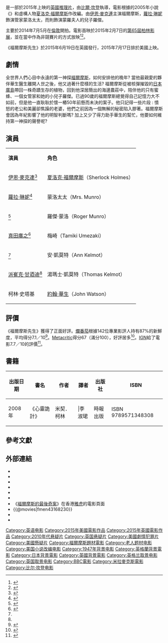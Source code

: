 {{noteTA
|T=zh-cn:福尔摩斯先生; zh-tw:福爾摩斯先生; zh-hk:福爾摩斯的最後奇案;
|G1=Show
|G2=Movie
|1=zh-cn:福尔摩斯先生; zh-tw:福爾摩斯先生; zh-hk:福爾摩斯的最後奇案;
}}
{{Infobox film
| name           = 福爾摩斯先生
| original_name  = ''{{lang|en|Mr. Holmes}}''
| image          = Mr. Holmes Poster.jpg
| alt            = 
| caption        = 電影海報
| director       = [[比爾·坎登|比爾·坎登]]
| producer       = {{Plainlist|
* {{link-en|安妮·凱瑞|Anne Carey}}
* {{link-en|伊恩·坎寧|Iain Canning}}
* 艾米爾·謝爾曼
}}
| screenplay     = {{link-en|傑佛瑞·哈徹|Jeffrey Hatcher}}
| based_on       = {{based on|{{link-en|心靈詭計|A Slight Trick of the Mind}}|{{link-en|米基·卡倫|Mitch Cullin}}}}
| starring       = {{Plainlist|
* [[伊恩·麥克連|伊恩·麥克連]]
* [[蘿拉·琳妮|蘿拉·琳妮]]
* [[真田廣之|真田廣之]]
* {{link-en|米洛·帕克|Milo Parker}}
}}
| music          = [[卡特·布威爾|卡特·布威爾]]
| cinematography = {{link-en|托比亞斯·A·施利斯勒|Tobias A. Schliessler}}
| editing        = 維吉尼亞·凱茲
| studio         = {{Plainlist|
* AI Film
* [[BBC電影公司|BBC電影公司]]
* {{link-en|FilmNation Entertainment|FilmNation Entertainment}}
* Archer Gray Productions
* {{link-en|蹺蹺板電影公司|See-Saw Films}}
}}
| distributor    = {{Plainlist|
* [[米拉麥克斯影業|米拉麥克斯影業]]
* {{link-en|Roadside Attractions|Roadside Attractions}}
}}
| released       = {{Film date|2015|2|8}}[[第65屆柏林影展|柏林首映]]<br>{{Film date|2015|6|19}}{{flagicon|UK}}<br>{{Film date|2015|7|17}}{{flagicon|USA}}<br>{{Film date|2015|9|4}}{{flagicon|TWN}}<br>{{Film date|2015|10|22}}{{flagicon|HK}}{{flagicon|MAC}}
| runtime        = 104分鐘<!--Theatrical runtime: 104:02--><ref>{{cite web | url=http://www.bbfc.co.uk/releases/mr-holmes-film | title=''MR. HOLMES'' (PG) | work=[[British_Board_of_Film_Classification|British Board of Film Classification]] | date=15 May 2015 | accessdate=15 May 2015}}</ref>
| country        = {{Plainlist|
* {{UK}}
* {{USA}}
}}
| language       = 英語
| budget         = 
| gross          = $2940萬美元<ref name="BOM">{{cite web |url=http://www.boxofficemojo.com/movies/?page=intl&id=mr.holmes.htm |title=Mr. Holmes (2015) |website=Box Office Mojo |accessdate=September 4, 2015}}</ref>
| cn_name        = 福尔摩斯先生
| hk_name        = 福爾摩斯的最後奇案
| tw_name        = 福爾摩斯先生
}}
{{作品名稱|name=''Mr. Holmes''|hk=福爾摩斯的最後奇案|tw=福爾摩斯先生|equiv-cn=tw}}是一部於2015年上映的[[英國|英國]][[推理片|推理片]]，由[[比爾·坎登|比爾·坎登]]執導，電影根據{{link-en|米基·卡倫|Mitch Cullin}}的2005年小說《{{link-en|心靈詭計|A Slight Trick of the Mind}}》和虛構人物[[夏洛克·福爾摩斯|夏洛克·福爾摩斯]]作改編。由[[伊恩·麥克連|伊恩·麥克連]]主演福爾摩斯，[[蘿拉·琳妮|蘿拉·琳妮]]飾演管家蒙洛太太，而{{link-en|米洛·帕克|Milo Parker}}則飾演蒙羅夫人的兒子羅傑。

主要於2014年7月5月在[[倫敦|倫敦]]開拍。電影首映於2015年2月7日的[[第65屆柏林影展|第65屆柏林影展]]，並在當中作為非競賽片的方式放映<ref name="Berlin">{{cite web |url=http://www.berlinale.de/en/presse/pressemitteilungen/wettbewerb/wettbewerb-presse-detail_26454.html |title=Jafar Panahi’s New Film in Competition |accessdate=14 January 2015 |work=berlinale.de |archive-date=2015-01-24 |archive-url=https://web.archive.org/web/20150124060215/http://www.berlinale.de/en/presse/pressemitteilungen/wettbewerb/wettbewerb-presse-detail_26454.html |dead-url=no }}</ref><ref>{{cite web |url=https://www.berlinale.de/en/programm/berlinale_programm/datenblatt.php?film_id=201510428#tab=video25 |title=Queen of the Desert |accessdate=28 January 2015 |work=berlinale.de |archiveurl=https://web.archive.org/web/20150130175151/https://www.berlinale.de/en/programm/berlinale_programm/datenblatt.php?film_id=201510428#tab=video25 |archivedate=2015年1月30日 |deadurl=no }}</ref>。

《福爾摩斯先生》於2015年6月19日在英國發行，2015年7月17日排於美國上映。

== 劇情 ==
全世界人們心目中永遠的第一神探[[福爾摩斯|福爾摩斯]]，如何安排他的晚年? 當他最親愛的夥伴華生醫生離開人世之後，他又過著什麼樣的生活? 福爾摩斯從被核彈摧毀的[[日本|日本]][[廣島市|廣島]]帶回一株奇蹟生存的植物，回到他深居簡出的海邊農莊中，陪伴他的只有蜜蜂、一個女管家和她的小兒子羅傑。已過90歲的福爾摩斯總覺得自己記憶力大不如前，但是他一直耿耿於懷一樁50年前懸而未決的案子。他只記得一些片段 : 憤怒的老公和美麗卻焦躁的老婆，他們之前因為一個無解的秘密陷入膠著。福爾摩斯會因為年紀影響了他的明智判斷嗎? 加上又少了得力助手華生的幫忙，他要如何維持第一神探的聲譽呢?

== 演員 ==
{|class="wikitable" 
|- align=center
|'''演員'''
|'''角色'''
|-
|[[伊恩·麥克連|伊恩·麥克連]]<ref name=McKellen>{{cite news|last1=Kemp|first1=Stuart|title=Toronto: Ian McKellen to Play Retired Sherlock Holmes in Bill Condon's 'A Slight Trick of the Mind'|url=http://www.hollywoodreporter.com/news/toronto-ian-mckellen-play-retired-620695|accessdate=10 July 2014|publisher=[[The_Hollywood_Reporter|The Hollywood Reporter]]|date=5 September 2013}}</ref> || [[夏洛克·福爾摩斯|夏洛克·福爾摩斯]]（Sherlock Holmes）
|-
|[[蘿拉·琳妮|蘿拉·琳妮]]<ref name=Linney-Morahan>{{cite news|last1=McNary|first1=Dave|title=Laura Linney Joins Ian McKellen in 'A Slight Trick of the Mind'|url=http://variety.com/2014/film/news/laura-linney-a-slight-trick-of-the-mind-1201174337/|accessdate=10 July 2014|publisher=[[Variety_(magazine)|Variety]]|date=7 May 2014}}</ref> || 蒙洛太太（Mrs. Munro）
|-
|{{link-en|米洛·帕克|Milo Parker}}<ref name=more-cast>{{cite news|last1=Barraclough|first1=Leo|title=First Image of Ian McKellen in Bill Condon's 'Mr. Holmes,' Further Cast Revealed|url=http://variety.com/2014/film/news/first-image-of-ian-mckellen-in-bill-condons-mr-holmes-further-cast-revealed-1201260381/|accessdate=10 July 2014|publisher=[[Variety_(magazine)|Variety]]|date=10 July 2014}}</ref> || 羅傑·蒙洛（Roger Munro）
|-
|[[真田廣之|真田廣之]]<ref name=Sanada>{{cite news|last1=Yamto|first1=Jen|title=Hiroyuki Sanada Joins Sherlock Holmes Drama 'A Slight Trick of the Mind'|url=http://www.deadline.com/2014/07/hiroyuki-sanada-sherlock-holmes-slight-trick-of-the-mind-extant/|accessdate=10 July 2014|publisher=[[Deadline.com|Deadline.com]]|date=9 July 2014}}</ref> || 梅崎（Tamiki Umezaki）
|-
|{{link-en|海蒂·莫拉罕|Hattie Morahan}}<ref name="Linney-Morahan"/> || 安·凱莫特（Ann Kelmot）
|-
|[[派崔克·甘迺迪|派崔克·甘迺迪]]<ref name="more-cast"/> || 湯瑪士·凱莫特（Thomas Kelmot）
|-
|柯林·史塔基 || [[約翰·華生|約翰·華生]]（John Watson） 
|}

== 評價 ==
《福爾摩斯先生》獲得了正面好評。[[爛番茄|爛番茄]]根據142位專業影評人持有87%的新鮮度，平均得分7.1／10<ref>{{cite web |url=http://www.rottentomatoes.com/m/mr_holmes/ |title=Mr. Holmes (2015) |publisher=Rotten Tomatoes |accessdate=2015-08-23 |archive-date=2017-11-27 |archive-url=https://web.archive.org/web/20171127042243/https://www.rottentomatoes.com/m/mr_holmes/ |dead-url=no }}</ref>。[[Metacritic|Metacritic]]得分67（滿分100），好評居多<ref>{{cite web |url=http://www.metacritic.com/movie/mr-holmes |title=Mr. Holmes Reviews |publisher=Metacritic |accessdate=2015-07-22 |archive-date=2017-07-02 |archive-url=https://web.archive.org/web/20170702025113/http://www.metacritic.com/movie/mr-holmes |dead-url=no }}</ref>。[[IGN|IGN]]給了電影7.7／10的評價<ref>{{cite web|url=http://uk.ign.com/articles/2015/06/15/mr-holmes-review|title=Mr. Holmes Review|work=IGN}}</ref>。

== 書籍 ==
{| class="wikitable" 
|- 
!  出版日期 || 書名 || 作者 || 譯者 || 出版社 || ISBN 
|-
| 2008年||《心靈詭計》||米契．柯林|||李淑珺||時報出版||ISBN 9789571348308
|}

== 參考文獻 ==
{{Reflist|2}}

== 外部連結 ==
*{{IMDb title|3168230}}
*{{mojo title|mr.holmes}}
*{{rotten-tomatoes|mr_holmes}}
*{{Metacritic film|mr-holmes}}
*{{Amg movie|625265}}
*{{Yahoomovie id|5889}}
*《[https://movie.yahoo-leisure.hk/movie/details/27992-%E8%A4%94%E7%88%BE%E6%91%A9%E6%96%AF%E7%9A%84%E6%9C%80%E5%BE%8C%E5%A5%87%E6%A1%88 褔爾摩斯的最後奇案]》在香港[[雅虎|雅虎]]的電影頁面{{zh-hk}}
*{{@movies|fmen43168230}}
*{{Mtime|212009}}
*{{douban}}

{{HolmesFilms}}
{{比爾·坎登}}
{{DEFAULTSORT:Mr Holmes}}
[[Category:英语电影|Category:英语电影]]
[[Category:2015年美國電影作品|Category:2015年美國電影作品]]
[[Category:2015年英國電影作品|Category:2015年英國電影作品]]
[[Category:2010年代悬疑片|Category:2010年代悬疑片]]
[[Category:英国悬疑片|Category:英国悬疑片]]
[[Category:美國劇情犯罪片|Category:美國劇情犯罪片]]
[[Category:美國懸疑片|Category:美國懸疑片]]
[[Category:福爾摩斯題材電影|Category:福爾摩斯題材電影]]
[[Category:老人题材电影|Category:老人题材电影]]
[[Category:美国小说改编电影|Category:美国小说改编电影]]
[[Category:1947年背景电影|Category:1947年背景电影]]
[[Category:英格蘭背景電影|Category:英格蘭背景電影]]
[[Category:日本背景電影|Category:日本背景電影]]
[[Category:英國背景電影|Category:英國背景電影]]
[[Category:英格兰取景电影|Category:英格兰取景电影]]
[[Category:英国取景电影|Category:英国取景电影]]
[[Category:BBC電影|Category:BBC電影]]
[[Category:米拉麥克斯電影|Category:米拉麥克斯電影]]
[[Category:比尔·坎登电影|Category:比尔·坎登电影]]